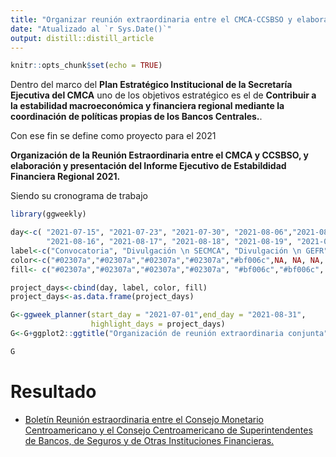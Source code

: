 ```yaml
---
title: "Organizar reunión extraordinaria entre el CMCA-CCSBSO y elaborar Informe Ejecutivo de Estabilidad Financiera Regional al primer semestre 2021"
date: "Atualizado al `r Sys.Date()`"
output: distill::distill_article
---
```


```r
knitr::opts_chunk$set(echo = TRUE)
```

Dentro del marco del **Plan Estratégico Institucional de la Secretaría Ejecutiva del CMCA**  uno de los objetivos estratégico es el de **Contribuir a la estabilidad macroeconómica y financiera regional mediante la coordinación de políticas propias de los Bancos Centrales.**. 
 
Con ese fin se define como proyecto para el 2021  

**Organización de la Reunión Estraordinaria entre el CMCA y CCSBSO, y elaboración y presentación del Informe Ejecutivo de Estabildidad Financiera Regional 2021.**

Siendo su cronograma de trabajo


```r
library(ggweekly)

day<-c( "2021-07-15", "2021-07-23", "2021-07-30", "2021-08-06","2021-08-09", "2021-08-10","2021-08-11", "2021-08-12", "2021-08-13", 
        "2021-08-16", "2021-08-17", "2021-08-18", "2021-08-19", "2021-08-20")
label<-c("Convocatoria", "Divulgación \n SECMCA", "Divulgación \n GEFR", "Remisión de \n Informe","Organizar \n Reunión",NA, NA, NA, NA,NA,NA,NA,NA, "Presentación")
color<-c("#02307a","#02307a","#02307a","#02307a","#bf006c",NA, NA, NA, NA,NA,NA,NA,NA, "#02307a")
fill<- c("#02307a","#02307a","#02307a","#02307a", "#bf006c","#bf006c", "#bf006c", "#bf006c", "#bf006c","#bf006c","#bf006c","#bf006c","#bf006c", "#02307a")

project_days<-cbind(day, label, color, fill)
project_days<-as.data.frame(project_days)

G<-ggweek_planner(start_day = "2021-07-01",end_day = "2021-08-31", 
                  highlight_days = project_days)
G<-G+ggplot2::ggtitle("Organización de reunión extraordinaria conjunta")
```

```r
G
```  

# Resultado


- [Boletín Reunión estraordinaria entre el Consejo Monetario Centroamericano y el Consejo Centroamericano de Superintendentes de Bancos, de Seguros y de Otras Instituciones Financieras.](http://www.secmca.org/wp-content/uploads/2021/09/Reunio%CC%81n-Extraordinaria-entre-el-CMCA-CCSBSO.pdf)
